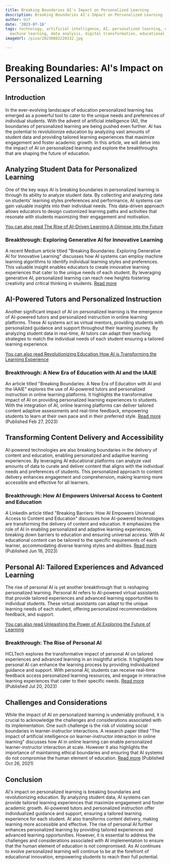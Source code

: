 ```yaml
---
title: Breaking Boundaries AI's Impact on Personalized Learning
description: Breaking Boundaries AI's Impact on Personalized Learning
author: Usf
date: '2023-07-18'
tags: technology, artificial intelligence, AI, personalized learning, education, innovation,
  machine learning, data analysis, digital transformation, educational technology
imageUrl: /pixa/20230802220332.jpg

---
```

# Breaking Boundaries: AI's  Impact on Personalized Learning

## Introduction

In the ever-evolving landscape of education personalized learning has emerged as a powerful tool to cater  to the unique needs and preferences of individual students. With the advent of artificial intelligence (AI), the boundaries of personalized  learning are  being pushed even further. AI has the potential to revolutionize education  by analyzing vast amounts of student data and providing tailored learning experiences that  maximize  engagement and foster academic growth. In  this article,  we will delve into the impact of  AI on  personalized learning and explore the breakthroughs that are shaping the future of education.

## Analyzing Student  Data for Personalized Learning

One of  the key ways AI is breaking boundaries in personalized learning is through its ability  to analyze student data. By collecting and  analyzing data on students' learning styles preferences and  performance, AI systems can gain valuable insights into their individual needs. This data-driven approach allows educators to design customized learning paths and activities that resonate with students maximizing their engagement and motivation.

[You can also read The Rise of AI-Driven Learning A Glimpse into the  Future](The%20Rise%20of%20AI-Driven%20Learning%20A%20Glimpse%20into%20the%20Future)


### Breakthrough:  Exploring Generative AI for  Innovative Learning

A recent Medium article titled "Breaking Boundaries: Exploring Generative AI for Innovative Learning"  discusses how AI systems can employ machine learning algorithms to identify individual  learning styles and preferences. This valuable insight enables educators to create innovative learning experiences that cater to the unique needs of each student. By leveraging generative AI, personalized learning can reach new  heights fostering creativity and critical  thinking in students. [Read more](https://medium.com/@beingovee/breaking-boundaries-exploring-generative-ai-for-innovative-learning-bd84b48e81cc)

## AI-Powered Tutors and Personalized Instruction

Another significant impact of AI  on personalized learning is the emergence of AI-powered tutors and personalized instruction in  online learning platforms.  These AI systems act as virtual mentors, providing students  with personalized guidance and support throughout their learning journey. By analyzing student data  in real-time, AI tutors can adapt their teaching strategies to match the individual needs of each student ensuring a tailored learning experience.

[You can also read Revolutionizing Education How  AI  is Transforming the Learning Experience](Revolutionizing%20Education%20How%20AI%20is%20Transforming%20the%20Learning%20Experience)


### Breakthrough: A New Era of Education with AI and the IAAIE

An  article titled  "Breaking Boundaries:  A New Era  of Education with AI and the IAAIE" explores the use of AI-powered tutors  and personalized instruction in online learning platforms.  It highlights the transformative  impact of AI on providing personalized learning experiences to students. With the integration of AI, online learning platforms can deliver tailored content adaptive  assessments and  real-time feedback, empowering students to learn at their own pace and in  their preferred style. [Read more](https://epangan.medium.com/breaking-boundaries-a-new-era-of-education-with-ai-and-the-iaaie-211c6f95dd31) (Published Feb 27, 2023)

## Transforming Content  Delivery and Accessibility

AI-powered technologies are also breaking boundaries in the delivery of content and education, enabling personalized and adaptive learning experiences. By leveraging  AI educational platforms can analyze vast  amounts of data to curate  and deliver content that aligns with the  individual needs and preferences of students.  This personalized approach to content delivery enhances  engagement and  comprehension, making learning more accessible  and effective for all learners.

### Breakthrough: How  AI Empowers Universal Access to Content  and Education

A LinkedIn article titled "Breaking Barriers: How AI Empowers Universal Access to Content and Education" discusses how AI-powered technologies are transforming the delivery of content and education.  It emphasizes the role of AI  in enabling personalized and adaptive learning experiences, breaking down barriers to education and ensuring universal access. With AI educational content can be  tailored to the specific requirements of each learner, accommodating diverse  learning styles  and abilities. [Read more](https://www.linkedin.com/pulse/breaking-barriers-how-ai-empowers-universal-access-content-zaguri) (Published Jun  16, 2023)

## Personal AI: Tailored Experiences and Advanced Learning

The rise of personal AI is yet another breakthrough that is reshaping  personalized learning. Personal AI refers to AI-powered virtual assistants that provide tailored experiences  and advanced learning  opportunities to individual students.  These  virtual assistants can  adapt to the unique  learning needs  of each student, offering personalized recommendations feedback, and support.

[You can also read Unleashing the  Power of  AI Exploring the Future  of Learning](Unleashing%20the%20Power%20of%20AI%20Exploring%20the%20Future%20of%20Learning)


### Breakthrough: The Rise of Personal  AI

HCLTech explores the transformative impact of personal AI on tailored experiences and advanced  learning in an insightful article. It highlights how personal AI can enhance the learning process by  providing individualized guidance and support. With personal AI, students can receive real-time feedback access personalized learning resources, and engage  in interactive learning experiences  that cater to their specific needs. [Read more](https://www.hcltech.com/trends-and-insights/breaking-boundaries-rise-personal-ai) (Published Jul 20, 2023)

## Challenges  and Considerations

While the impact of AI on personalized learning is undeniably profound, it is crucial to acknowledge the challenges and considerations associated with its implementation. One such  challenge is the risk of violating  social boundaries in learner-instructor  interactions. A research paper titled "The impact of artificial intelligence on learner-instructor interaction in online learning" discusses how  AI in online learning can  enable personalized learner-instructor interaction at scale. However it also highlights the importance of maintaining ethical boundaries and  ensuring that AI systems do not compromise the human element of education. [Read more](https://educationaltechnologyjournal.springeropen.com/articles/10.1186/s41239-021-00292-9) (Published Oct 26, 2021)

## Conclusion

AI's impact on personalized learning is  breaking boundaries and revolutionizing education. By analyzing student data, AI systems can provide tailored learning experiences that maximize engagement and foster academic growth.  AI-powered  tutors and personalized instruction offer individualized guidance and support, ensuring a tailored  learning experience for each student. AI also transforms content delivery, making learning more  accessible  and effective. The rise of personal AI further enhances personalized learning by providing tailored experiences and advanced learning opportunities. However, it is essential  to address the challenges and considerations associated with AI implementation to  ensure that the human element of education is not compromised. As AI continues  to evolve personalized learning  will continue to be at the  forefront of educational  innovation, empowering  students to reach their full potential.